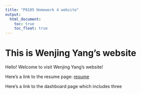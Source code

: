 ```yaml
---
title: "P8105 Homework 4 website"
output: 
  html_document:
    toc: true
    toc_float: true
---
```



# This is Wenjing Yang's website

Hello! Welcome to visit Wenjing Yang's website!

Here's a link to the resume page: [resume](resume.html)

Here's a link to the dashboard page which includes three 